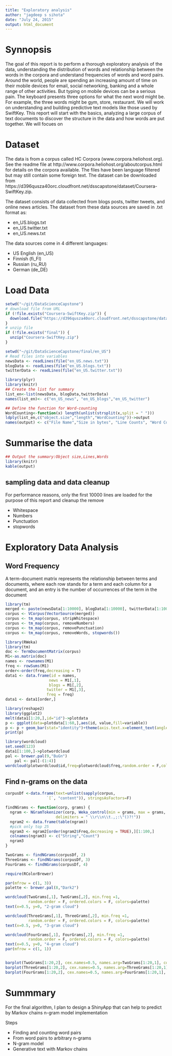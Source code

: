 ```yaml
---
title: "Exploratory analysis"
author: "jagdeep s sihota"
date: "July 24, 2015"
output: html_document
---
```

# Synnopsis
The goal of this report is to perform a thorough exploratory analysis of the data, understanding the distribution of words and relationship between the words in the corpora and understand frequencies of words and word pairs. Around the world, people are spending an increasing amount of time on their mobile devices for email, social networking, banking and a whole range of other activities. But typing on mobile devices can be a serious pain. The keyboard presents three options for what the next word might be. For example, the three words might be gym, store, restaurant. We will work on understanding and building predictive text models like those used by SwiftKey. This report will start with the basics, analyzing a large corpus of text documents to discover the structure in the data and how words are put together. 
We will focues on 
  
# Dataset
The data is from a corpus called HC Corpora (www.corpora.heliohost.org). See the readme file at http://www.corpora.heliohost.org/aboutcorpus.html for details on the corpora available. The files have been language filtered but may still contain some foreign text. The dataset can be downloaded from https://d396qusza40orc.cloudfront.net/dsscapstone/dataset/Coursera-SwiftKey.zip.

The dataset consists of data collected from blogs posts, twitter tweets, and online news articles. The dataset from these data sources are saved in .txt format as:

* en_US.blogs.txt
* en_US.twitter.txt
* en_US.news.txt

The data sources come in 4 different languages:

* US English (en_US)
* Finnish (fi_FI)
* Russian (ru_RU)
* German (de_DE)

# Load Data

```r
setwd("~/git/DataScienceCapstone")
# download file from URL
if (!file.exists("Coursera-SwiftKey.zip")) {
  download.file("https://d396qusza40orc.cloudfront.net/dsscapstone/dataset/Coursera-SwiftKey.zip", destfile="Coursera-SwiftKey.zip",method = "curl")
}
# unzip file
if (!file.exists("final")) {
  unzip("Coursera-SwiftKey.zip")
}

setwd("~/git/DataScienceCapstone/final/en_US")
# Read files into variables
newsData <- readLines(file("en_US.news.txt"))
blogData <- readLines(file("en_US.blogs.txt"))
twitterData <- readLines(file("en_US.twitter.txt"))

library(plyr)
library(knitr)
## Create the list for summary
list_en<-list(newsData, blogData,twitterData)
names(list_en)<- c("en_US_news", "en_US_blogs","en_US_twitter")

## Define the function for Word-counting
WordCounting<-function(x) length(unlist(strsplit(x,split = " ")))
ldply(list_en,c("object.size","length","WordCounting"))->output
names(output) <- c("File Name","Size in bytes", "Line Counts", "Word Counts")
```

# Summarise the data
```r
## Output the summary:Object size,Lines,Words
library(knitr)
kable(output)
```
## sampling data and data cleanup
For  performance reasons, only the first 10000 lines are loaded for the purpose of this report and cleanup the remove 

* Whitespace
* Numbers
* Punctuation
* stopwords

# Exploratory Data Analysis

## Word Frequency
A term-document matrix represents the relationship between terms and documents, where each row stands for a term and each column for a document, and an entry is the number of occurrences of the term in the document

```r
library(tm)
merged <- paste(newsData[1:10000], blogData[1:10000], twitterData[1:10000])
corpus <- VCorpus(VectorSource(merged))
corpus <- tm_map(corpus, stripWhitespace)
corpus <- tm_map(corpus, removeNumbers)
corpus <- tm_map(corpus, removePunctuation)
corpus <- tm_map(corpus, removeWords, stopwords())
```

```r
library(RWeka)
library(tm)
doc <- TermDocumentMatrix(corpus)
M1<-as.matrix(doc)
names <- rownames(M1)
freq <- rowSums(M1)
order<-order(freq,decreasing = T)
data1 <- data.frame(id = names,
                   news = M1[,1],
                   blogs = M1[,2],
                  twitter = M1[,3],
                  freq = freq)
data1 <- data1[order,] 

library(reshape2)
library(ggplot2)
melt(data1[1:20,],id="id")->plotdata
p <- ggplot(data=plotdata[1:60,],aes(id, value,fill=variable))
p <- p + geom_bar(stat="identity")+theme(axis.text.x=element_text(angle=45, hjust=1))
print(p)

library(wordcloud)
set.seed(123)
data1[1:100,]->plotwordcloud
pal <- brewer.pal(9,"BuGn")
    pal <- pal[-(1:4)]
wordcloud(plotwordcloud$id,freq=plotwordcloud$freq,random.order = F,color=pal)

```

## Find n-grams on the data
```r
corpusDf <-data.frame(text=unlist(sapply(corpus, 
                  `[`, "content")), stringsAsFactors=F)

findNGrams <- function(corp, grams) {
  ngram <- NGramTokenizer(corp, Weka_control(min = grams, max = grams,
                      delimiters = " \\r\\n\\t.,;:\"()?!"))
  ngram2 <- data.frame(table(ngram))
  #pick only top 25
  ngram3 <- ngram2[order(ngram2$Freq,decreasing = TRUE),][1:100,]
  colnames(ngram3) <- c("String","Count")
  ngram3
}

TwoGrams <- findNGrams(corpusDf, 2)
ThreeGrams <- findNGrams(corpusDf, 3)
FourGrams <- findNGrams(corpusDf, 4)
```

```r
require(RColorBrewer)

par(mfrow = c(1, 3))
palette <- brewer.pal(8,"Dark2")

wordcloud(TwoGrams[,1], TwoGrams[,2], min.freq =1, 
          random.order = F, ordered.colors = F, colors=palette)
text(x=0.5, y=0, "2-gram cloud")

wordcloud(ThreeGrams[,1], ThreeGrams[,2], min.freq =1, 
          random.order = F, ordered.colors = F, colors=palette)
text(x=0.5, y=0, "3-gram cloud")

wordcloud(FourGrams[,1], FourGrams[,2], min.freq =1, 
          random.order = F, ordered.colors = F, colors=palette)
text(x=0.5, y=0, "4-gram cloud")
par(mfrow = c(1, 1))


barplot(TwoGrams[1:20,2], cex.names=0.5, names.arg=TwoGrams[1:20,1], col="red", main="2-Grams", las=2)
barplot(ThreeGrams[1:20,2], cex.names=0.5, names.arg=ThreeGrams[1:20,1], col="green", main="3-Grams", las=2)
barplot(FourGrams[1:20,2], cex.names=0.5, names.arg=FourGrams[1:20,1], col="blue", main="4-Grams", las=2)
```

# Summmary
For the final algorithm, I plan to design a ShinyApp that can help to predict by Markov chains n-gram model implementation

Steps 

* Finding and counting word pairs
* From word pairs to arbitrary n-grams
* N-gram model
* Generative text with Markov chains



